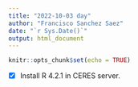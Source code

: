 ```yaml
---
title: "2022-10-03 day"
author: "Francisco Sanchez Saez"
date: "`r Sys.Date()`"
output: html_document
---
```


```r
knitr::opts_chunk$set(echo = TRUE)
```

- [x] Install R 4.2.1 in CERES server.


